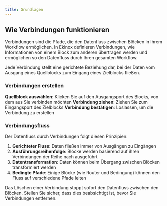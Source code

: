 ```yaml
---
title: Grundlagen
---
```



## Wie Verbindungen funktionieren

Verbindungen sind die Pfade, die den Datenfluss zwischen Blöcken in Ihrem Workflow ermöglichen. In Ekinox definieren Verbindungen, wie Informationen von einem Block zum anderen übertragen werden und ermöglichen so den Datenfluss durch Ihren gesamten Workflow.

<Callout type="info">
  Jede Verbindung stellt eine gerichtete Beziehung dar, bei der Daten vom Ausgang eines Quellblocks
  zum Eingang eines Zielblocks fließen.
</Callout>

### Verbindungen erstellen

<Steps>
  <Step>
    <strong>Quellblock auswählen</strong>: Klicken Sie auf den Ausgangsport des Blocks, von dem aus Sie verbinden möchten
  </Step>
  <Step>
    <strong>Verbindung ziehen</strong>: Ziehen Sie zum Eingangsport des Zielblocks
  </Step>
  <Step>
    <strong>Verbindung bestätigen</strong>: Loslassen, um die Verbindung zu erstellen
  </Step>
</Steps>

### Verbindungsfluss

Der Datenfluss durch Verbindungen folgt diesen Prinzipien:

1. **Gerichteter Fluss**: Daten fließen immer von Ausgängen zu Eingängen
2. **Ausführungsreihenfolge**: Blöcke werden basierend auf ihren Verbindungen der Reihe nach ausgeführt
3. **Datentransformation**: Daten können beim Übergang zwischen Blöcken transformiert werden
4. **Bedingte Pfade**: Einige Blöcke (wie Router und Bedingung) können den Fluss auf verschiedene Pfade leiten

<Callout type="warning">
  Das Löschen einer Verbindung stoppt sofort den Datenfluss zwischen den Blöcken. Stellen Sie sicher, dass dies beabsichtigt ist, bevor Sie Verbindungen entfernen.
</Callout>
